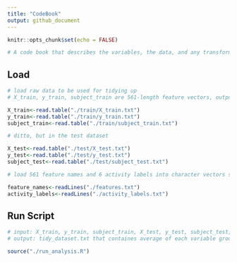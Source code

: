 ```yaml
---
title: "CodeBook"
output: github_document
---
```


```r
knitr::opts_chunk$set(echo = FALSE)

# A code book that describes the variables, the data, and any transformations or work that were performed to clean up the data
```

## Load

```r

# load raw data to be used for tidying up
# X_train, y_train, subject_train are 561-length feature vectors, output labels (6 activity types), and subject number (1-30), respectively in the training dataset

X_train<-read.table("./train/X_train.txt") 
y_train<-read.table("./train/y_train.txt")
subject_train<-read.table("./train/subject_train.txt")

# ditto, but in the test dataset

X_test<-read.table("./test/X_test.txt")
y_test<-read.table("./test/y_test.txt")
subject_test<-read.table("./test/subject_test.txt")

# load 561 feature names and 6 activity labels into character vectors so we can rename the variables later

feature_names<-readLines("./features.txt") 
activity_labels<-readLines("./activity_labels.txt")

```

## Run Script

```r

# input: X_train, y_train, subject_train, X_test, y_test, subject_test, feature_names, activity_labels loaded from above.
# output: tidy_dataset.txt that containes average of each variable grouped by subject number (1-30) and activity type (1-6), i.e. 180 groups

source("./run_analysis.R")

```

